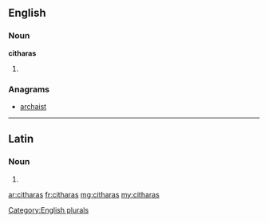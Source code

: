 ==English==

===Noun===
'''citharas'''

# {{plural of|cithara}}

===Anagrams===
* [[archaist#English|archaist]]

[[Category:English plurals]]

----

==Latin==

===Noun===
{{la-noun-form|citharās}}

# {{inflection of|cithara|cithara|acc|p|lang=la}}

[[ar:citharas]]
[[fr:citharas]]
[[mg:citharas]]
[[my:citharas]]